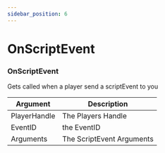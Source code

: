 ```yaml
---
sidebar_position: 6
---
```


# OnScriptEvent

### OnScriptEvent
Gets called when a player send a scriptEvent to you

| Argument     | Description               |
|--------------|---------------------------|
| PlayerHandle | The Players Handle        |
| EventID      | the EventID               |
| Arguments    | The ScriptEvent Arguments |